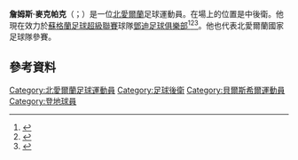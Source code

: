 '''詹姆斯·麥克帕克'''（{{lang-en|James McPake}}；{{bd|1984年|6月24日}}）是一位[[北愛爾蘭|北愛爾蘭]]足球運動員。在場上的位置是中後衛。他現在效力於[[蘇格蘭足球超級聯賽|蘇格蘭足球超級聯賽]]球隊[[鄧迪足球俱樂部|鄧迪足球俱樂部]]<ref>{{cite news|title=Dundee boss denies making offer for released Hibs defender McPake|url=http://www.eveningtelegraph.co.uk/sport/dundee-fc/dundee-boss-denies-making-offer-for-released-hibs-defender-mcpake-1.392639|publisher=Dundee Evening Telegraph|date=29 May 2014|accessdate=6 June 2014|deadurl=yes|archiveurl=https://web.archive.org/web/20140531112646/http://www.eveningtelegraph.co.uk/sport/dundee-fc/dundee-boss-denies-making-offer-for-released-hibs-defender-mcpake-1.392639|archivedate=2014-05-31}}</ref><ref>{{cite news |url=http://www.bbc.co.uk/sport/0/football/27629572 |title=Dundee announce triple signing |work=BBC Sport |publisher=BBC |date=30 May 2014 |accessdate=30 May 2014 |archive-date=2014-06-02 |archive-url=https://web.archive.org/web/20140602073753/http://www.bbc.co.uk/sport/0/football/27629572 |dead-url=no }}</ref><ref>{{cite web|title=JAMES EXTENDS CONTRACT|url=http://www.dundeefc.co.uk/news/james-extends-contract|publisher=Dundee F.C.|date=30 January 2015|accessdate=1 February 2015|archive-date=2016-03-04|archive-url=https://web.archive.org/web/20160304054601/http://www.dundeefc.co.uk/news/james-extends-contract|dead-url=no}}</ref>。他也代表北愛爾蘭國家足球隊參賽。
==參考資料==
{{Reflist}}

{{DEFAULTSORT:McPake, James}}
[[Category:北愛爾蘭足球運動員|Category:北愛爾蘭足球運動員]]
[[Category:足球後衛|Category:足球後衛]]
[[Category:貝爾斯希爾運動員|Category:貝爾斯希爾運動員]]
[[Category:登地球員|Category:登地球員]]
